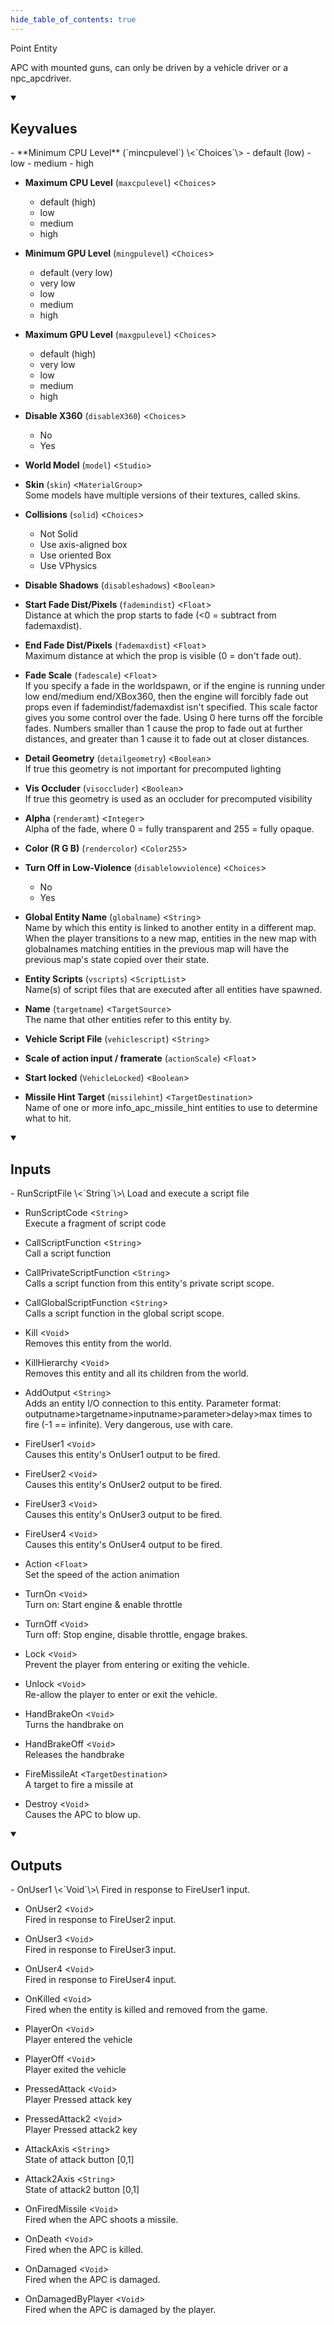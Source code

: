 ```yaml
---
hide_table_of_contents: true
---
```


<!---
!!!!!!
THIS PAGE IS AUTOGENERATED FROM GAME FGD DEFINITIONS!
DO NOT EDIT MANUALLY!
!!!!!!

In order to make edits, you can make an annotation file in /fgd_dump_overrides
-->


Point Entity

APC with mounted guns, can only be driven by a vehicle driver or a npc_apcdriver.

<details open>
<summary><h2>Keyvalues</h2></summary>
- **Minimum CPU Level** (`mincpulevel`) \<`Choices`\>
  - default (low) 
  - low 
  - medium 
  - high 


- **Maximum CPU Level** (`maxcpulevel`) \<`Choices`\>
  - default (high) 
  - low 
  - medium 
  - high 


- **Minimum GPU Level** (`mingpulevel`) \<`Choices`\>
  - default (very low) 
  - very low 
  - low 
  - medium 
  - high 


- **Maximum GPU Level** (`maxgpulevel`) \<`Choices`\>
  - default (high) 
  - very low 
  - low 
  - medium 
  - high 


- **Disable X360** (`disableX360`) \<`Choices`\>
  - No 
  - Yes 


- **World Model** (`model`) \<`Studio`\>

- **Skin** (`skin`) \<`MaterialGroup`\>\
Some models have multiple versions of their textures, called skins.

- **Collisions** (`solid`) \<`Choices`\>
  - Not Solid 
  - Use axis-aligned box 
  - Use oriented Box 
  - Use VPhysics 


- **Disable Shadows** (`disableshadows`) \<`Boolean`\>

- **Start Fade Dist/Pixels** (`fademindist`) \<`Float`\>\
Distance at which the prop starts to fade (&lt;0 = subtract from fademaxdist).

- **End Fade Dist/Pixels** (`fademaxdist`) \<`Float`\>\
Maximum distance at which the prop is visible (0 = don't fade out).

- **Fade Scale** (`fadescale`) \<`Float`\>\
If you specify a fade in the worldspawn, or if the engine is running under low end/medium end/XBox360, then the engine will forcibly fade out props even if fademindist/fademaxdist isn't specified. This scale factor gives you some control over the fade. Using 0 here turns off the forcible fades. Numbers smaller than 1 cause the prop to fade out at further distances, and greater than 1 cause it to fade out at closer distances.

- **Detail Geometry** (`detailgeometry`) \<`Boolean`\>\
If true this geometry is not important for precomputed lighting

- **Vis Occluder** (`visoccluder`) \<`Boolean`\>\
If true this geometry is used as an occluder for precomputed visibility

- **Alpha** (`renderamt`) \<`Integer`\>\
Alpha of the fade, where 0 = fully transparent and 255 = fully opaque.

- **Color (R G B)** (`rendercolor`) \<`Color255`\>

- **Turn Off in Low-Violence** (`disablelowviolence`) \<`Choices`\>
  - No 
  - Yes 


- **Global Entity Name** (`globalname`) \<`String`\>\
Name by which this entity is linked to another entity in a different map. When the player transitions to a new map, entities in the new map with globalnames matching entities in the previous map will have the previous map's state copied over their state.

- **Entity Scripts** (`vscripts`) \<`ScriptList`\>\
Name(s) of script files that are executed after all entities have spawned.

- **Name** (`targetname`) \<`TargetSource`\>\
The name that other entities refer to this entity by.

- **Vehicle Script File** (`vehiclescript`) \<`String`\>

- **Scale of action input / framerate** (`actionScale`) \<`Float`\>

- **Start locked** (`VehicleLocked`) \<`Boolean`\>

- **Missile Hint Target** (`missilehint`) \<`TargetDestination`\>\
Name of one or more info_apc_missile_hint entities to use to determine what to hit.


 </details>
<details open>
<summary><h2>Inputs</h2></summary>
- RunScriptFile \<`String`\>\
Load and execute a script file

- RunScriptCode \<`String`\>\
Execute a fragment of script code

- CallScriptFunction \<`String`\>\
Call a script function

- CallPrivateScriptFunction \<`String`\>\
Calls a script function from this entity's private script scope.

- CallGlobalScriptFunction \<`String`\>\
Calls a script function in the global script scope.

- Kill \<`Void`\>\
Removes this entity from the world.

- KillHierarchy \<`Void`\>\
Removes this entity and all its children from the world.

- AddOutput \<`String`\>\
Adds an entity I/O connection to this entity. Parameter format: outputname&gt;targetname>inputname&gt;parameter&gt;delay&gt;max times to fire (-1 == infinite). Very dangerous, use with care.

- FireUser1 \<`Void`\>\
Causes this entity's OnUser1 output to be fired.

- FireUser2 \<`Void`\>\
Causes this entity's OnUser2 output to be fired.

- FireUser3 \<`Void`\>\
Causes this entity's OnUser3 output to be fired.

- FireUser4 \<`Void`\>\
Causes this entity's OnUser4 output to be fired.

- Action \<`Float`\>\
Set the speed of the action animation

- TurnOn \<`Void`\>\
Turn on: Start engine & enable throttle

- TurnOff \<`Void`\>\
Turn off: Stop engine, disable throttle, engage brakes.

- Lock \<`Void`\>\
Prevent the player from entering or exiting the vehicle.

- Unlock \<`Void`\>\
Re-allow the player to enter or exit the vehicle.

- HandBrakeOn \<`Void`\>\
Turns the handbrake on

- HandBrakeOff \<`Void`\>\
Releases the handbrake

- FireMissileAt \<`TargetDestination`\>\
A target to fire a missile at

- Destroy \<`Void`\>\
Causes the APC to blow up.


 </details>
<details open>
<summary><h2>Outputs</h2></summary>
- OnUser1 \<`Void`\>\
Fired in response to FireUser1 input.

- OnUser2 \<`Void`\>\
Fired in response to FireUser2 input.

- OnUser3 \<`Void`\>\
Fired in response to FireUser3 input.

- OnUser4 \<`Void`\>\
Fired in response to FireUser4 input.

- OnKilled \<`Void`\>\
Fired when the entity is killed and removed from the game.

- PlayerOn \<`Void`\>\
Player entered the vehicle

- PlayerOff \<`Void`\>\
Player exited the vehicle

- PressedAttack \<`Void`\>\
Player Pressed attack key

- PressedAttack2 \<`Void`\>\
Player Pressed attack2 key

- AttackAxis \<`String`\>\
State of attack button [0,1]

- Attack2Axis \<`String`\>\
State of attack2 button [0,1]

- OnFiredMissile \<`Void`\>\
Fired when the APC shoots a missile.

- OnDeath \<`Void`\>\
Fired when the APC is killed.

- OnDamaged \<`Void`\>\
Fired when the APC is damaged.

- OnDamagedByPlayer \<`Void`\>\
Fired when the APC is damaged by the player.


 </details>